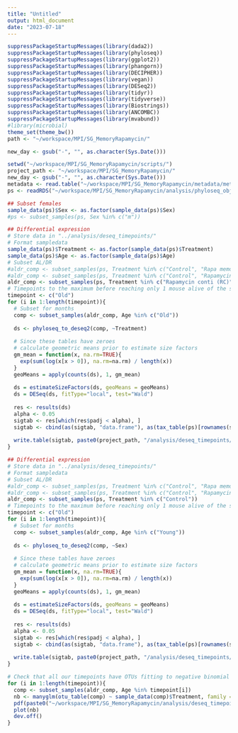 ```yaml
---
title: "Untitled"
output: html_document
date: "2023-07-18"
---
```

```r
suppressPackageStartupMessages(library(dada2))
suppressPackageStartupMessages(library(phyloseq))
suppressPackageStartupMessages(library(ggplot2))
suppressPackageStartupMessages(library(phangorn))
suppressPackageStartupMessages(library(DECIPHER))
suppressPackageStartupMessages(library(vegan))
suppressPackageStartupMessages(library(DESeq2))
suppressPackageStartupMessages(library(tidyr))
suppressPackageStartupMessages(library(tidyverse))
suppressPackageStartupMessages(library(Biostrings))
suppressPackageStartupMessages(library(ANCOMBC))
suppressPackageStartupMessages(library(mvabund))
#library(microbial)
theme_set(theme_bw())
path <- "~/workspace/MPI/SG_MemoryRapamycin/"

new_day <- gsub("-", "", as.character(Sys.Date()))

setwd("~/workspace/MPI/SG_MemoryRapamycin/scripts/")
project_path <- "~/workspace/MPI/SG_MemoryRapamycin/"
new_day <- gsub("-", "", as.character(Sys.Date()))
metadata <- read.table("~/workspace/MPI/SG_MemoryRapamycin/metadata/metadata_rapaMem.csv", sep = ";", header = T, row.names = 1, stringsAsFactors = F, comment.char = "")
ps <- readRDS("~/workspace/MPI/SG_MemoryRapamycin/analysis/phyloseq_obj_20230719.rds")

## Subset females
sample_data(ps)$Sex <- as.factor(sample_data(ps)$Sex)
#ps <- subset_samples(ps, Sex %in% c("m"))
```

```r
## Differential expression
# Store data in "../analysis/deseq_timepoints/"
# Format sampledata
sample_data(ps)$Treatment <- as.factor(sample_data(ps)$Treatment)
sample_data(ps)$Age <- as.factor(sample_data(ps)$Age)
# Subset AL/DR
#aldr_comp <- subset_samples(ps, Treatment %in% c("Control", "Rapa memory Late (RM L)"))
#aldr_comp <- subset_samples(ps, Treatment %in% c("Control", "Rapamycin conti (RC)"))
aldr_comp <- subset_samples(ps, Treatment %in% c("Rapamycin conti (RC)", "Rapa memory Early (RM E)"))
# Timepoints to the maximum before reaching only 1 mouse alive of the shortest lived group
timepoint <- c("Old")
for (i in 1:length(timepoint)){
  # Subset for months
  comp <- subset_samples(aldr_comp, Age %in% c("Old"))
  
  ds <- phyloseq_to_deseq2(comp, ~Treatment)
  
  # Since these tables have zeroes
  # calculate geometric means prior to estimate size factors
  gm_mean = function(x, na.rm=TRUE){
    exp(sum(log(x[x > 0]), na.rm=na.rm) / length(x))
  }
  geoMeans = apply(counts(ds), 1, gm_mean)
  
  ds = estimateSizeFactors(ds, geoMeans = geoMeans)
  ds = DESeq(ds, fitType="local", test="Wald")
  
  res <- results(ds)
  alpha <- 0.05
  sigtab <- res[which(res$padj < alpha), ]
  sigtab <- cbind(as(sigtab, "data.frame"), as(tax_table(ps)[rownames(sigtab), ], "matrix"))
  
  write.table(sigtab, paste0(project_path, "/analysis/deseq_timepoints/RCRME_", timepoint[i], "M_", new_day, ".csv"), sep=";", quote=F, col.names=NA)
}
```

```r
## Differential expression
# Store data in "../analysis/deseq_timepoints/"
# Format sampledata
# Subset AL/DR
#aldr_comp <- subset_samples(ps, Treatment %in% c("Control", "Rapa memory Late (RM L)"))
#aldr_comp <- subset_samples(ps, Treatment %in% c("Control", "Rapamycin conti (RC)"))
aldr_comp <- subset_samples(ps, Treatment %in% c("Control"))
# Timepoints to the maximum before reaching only 1 mouse alive of the shortest lived group
timepoint <- c("Old")
for (i in 1:length(timepoint)){
  # Subset for months
  comp <- subset_samples(aldr_comp, Age %in% c("Young"))
  
  ds <- phyloseq_to_deseq2(comp, ~Sex)
  
  # Since these tables have zeroes
  # calculate geometric means prior to estimate size factors
  gm_mean = function(x, na.rm=TRUE){
    exp(sum(log(x[x > 0]), na.rm=na.rm) / length(x))
  }
  geoMeans = apply(counts(ds), 1, gm_mean)
  
  ds = estimateSizeFactors(ds, geoMeans = geoMeans)
  ds = DESeq(ds, fitType="local", test="Wald")
  
  res <- results(ds)
  alpha <- 0.05
  sigtab <- res[which(res$padj < alpha), ]
  sigtab <- cbind(as(sigtab, "data.frame"), as(tax_table(ps)[rownames(sigtab), ], "matrix"))
  
  write.table(sigtab, paste0(project_path, "/analysis/deseq_timepoints/YoungSexControl_", timepoint[i], "M_", new_day, ".csv"), sep=";", quote=F, col.names=NA)
}
```


```r
# Check that all our timepoints have OTUs fitting to negative binomial and can therefore be analyzed by deseq2
for (i in 1:length(timepoint)){
  comp <- subset_samples(aldr_comp, Age %in% timepoint[i])
  nb <- manyglm(otu_table(comp) ~ sample_data(comp)$Treatment, family = "negative_binomial")
  pdf(paste0("~/workspace/MPI/SG_MemoryRapamycin/analysis/deseq_timepoints/neg_binom_", timepoint[i], "_M_", new_day, ".pdf"))
  plot(nb)
  dev.off()
}
```